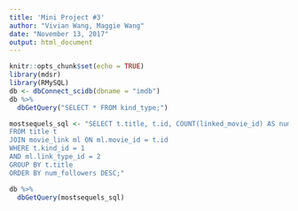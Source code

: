 ```yaml
---
title: 'Mini Project #3'
author: "Vivian Wang, Maggie Wang"
date: "November 13, 2017"
output: html_document
---
```


```r
knitr::opts_chunk$set(echo = TRUE)
library(mdsr)
library(RMySQL)
db <- dbConnect_scidb(dbname = "imdb")
db %>%
  dbGetQuery("SELECT * FROM kind_type;")
```

```r
mostsequels_sql <- "SELECT t.title, t.id, COUNT(linked_movie_id) AS num_followers
FROM title t
JOIN movie_link ml ON ml.movie_id = t.id
WHERE t.kind_id = 1
AND ml.link_type_id = 2
GROUP BY t.title
ORDER BY num_followers DESC;"

db %>% 
  dbGetQuery(mostsequels_sql)
```

